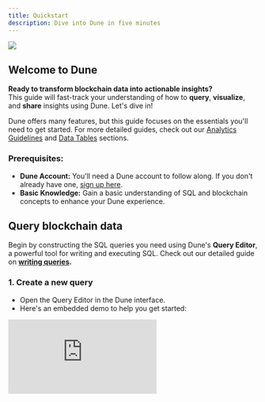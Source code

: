 ```yaml
---
title: Quickstart
description: Dive into Dune in five minutes
---
```


<Frame caption="Convert data into knowledge!">
  <img src="/images/quickstart-cover.jpeg" />
</Frame>




## Welcome to Dune

**Ready to transform blockchain data into actionable insights?**   
This guide will fast-track your understanding of how to **query**, **visualize**, and **share** insights using Dune. Let's dive in!

Dune offers many features, but this guide focuses on the essentials you'll need to get started. For more detailed guides, check out our [Analytics Guidelines](/learning-resources) and [Data Tables](/data-catalog/) sections.

### **Prerequisites:**

*   **Dune Account:** You'll need a Dune account to follow along. If you don't already have one, [sign up here](https://dune.com/auth/register).
*   **Basic Knowledge:** Gain a basic understanding of SQL and blockchain concepts to enhance your Dune experience.

## Query blockchain data

Begin by constructing the SQL queries you need using Dune's **Query Editor**, a powerful tool for writing and executing SQL. Check out our detailed guide on **[writing queries](./web-app/query-editor/query-window).**

### 1.  **Create a new query** 
- Open the Query Editor in the Dune interface. 
- Here's an embedded demo to help you get started:

<div
  style={{
    position: "relative",
    paddingBottom: "calc(66.66666666666666% + 41px)",
    height: 0
  }}
>
  <iframe
    src="https://demo.arcade.software/gT2ctqjvwIuX5xUXPx5S?embed"
    frameBorder={0}
    loading="lazy"
    webkitallowfullscreen=""
    mozallowfullscreen=""
    allowFullScreen=""
    style={{
      position: "absolute",
      top: 0,
      left: 0,
      width: "100%",
      height: "100%",
      colorScheme: "light"
    }}
    title="Dashboards"
  />
</div>

### 2.  Write SQL

- Analyze daily activity on Ethereum by entering the following SQL:

```sql
--Query to get Ethereum's unique daily active users and passive users  in 2023

SELECT  
--truncate time to day
date_trunc('day', block_time) AS time,
-- count distinct addresses that sent a transactions
COUNT(distinct "from") AS users,
-- count distinct addresses that received a transaction
COUNT(distinct "to") AS receiving_addresses
FROM ethereum.transactions
WHERE block_time > DATE '2023-01-01'
GROUP BY time
```

- **[Run this query now.](https://dune.com/queries/2335378)**


### 3.  Run and save your query
Make sure your work is not lost.
- After crafting your query, run it to verify it executes correctly.
- Click the **"Save"** button at the upper right part of the screen. This saves your query, allowing you to monitor the data continuously.


## Create a visualization
After executing a query, the results are displayed in a table below the Query Editor. The next step is to transform these raw data into a more digestible format through visualization.

### 1.  Create a New Visualization
  - Click on **"New Visualization"**, select your desired chart type, and click **"Add Visualization."**
### 2.  Set data sources
  - Choose the appropriate fields for the x and y axes to shape how your data will be displayed.
### 3.  Customize the visualization settings
  - Adjust the settings to suit your visualization needs, such as formatting axis labels and tick marks to enhance readability.


In the example below, we'll create a line chart to visualize the number of unique daily active users and passive users on Ethereum in 2023. We'll format the axis label and tick label to `0a`to make the numbers more user-friendly.

<div
  style={{
    position: "relative",
    paddingBottom: "calc(66.66666666666666% + 41px)",
    height: 0
  }}
>
  <iframe
    src="https://demo.arcade.software/nNxDjw8vBmp34u3aNU0R?embed"
    frameBorder={0}
    loading="lazy"
    webkitallowfullscreen=""
    mozallowfullscreen=""
    allowFullScreen=""
    style={{
      position: "absolute",
      top: 0,
      left: 0,
      width: "100%",
      height: "100%",
      colorScheme: "light"
    }}
    title="Dashboards"
  />
</div>


### **Learn more**

For more detailed guidance on visual data representation, explore our resources:
- **[How to create a visualization](./learning/how-tos/create-your-first-visualization)**
- **[Formatting tables](./web-app/visualizations/tables)** 
- **[Formatting graphs & charts](./web-app/visualizations/charts-graphs)** 
- **[Using counters](./web-app/visualizations/counters)**


## Present your data
Easily share your insights by creating and customizing a dashboard on Dune. Follow these steps to get started:
### 1.  **Create & name a new dashboard**
- Navigate to the **Create** menu and select **"New Dashboard"**
- Enter a name for your dashboard. This name will also become part of the dashboard's URL slug, **which cannot be changed later.** Choose wisely!
### 2.  **Save and Open**
- Click on **"Save and Open"** to activate your dashboard and move to the editing interface.
### 3. **Edit dashboard & add widgets**
- Click the **"Edit"** button in the top right corner to enter edit mode.
- Click on **"Add Widget"** in the top right corner. 
### 4.  Adjust widget layout
- **Resize:** Drag the bottom right corner of the widget to adjust its size.
- **Move:** Drag the widget to your desired location on the dashboard.
### 5.  Finalize & save your work
- Once your widgets are positioned and customized to your satisfaction, click the **"Save"** button in the top right corner to save your changes.

<div
  style={{
    position: "relative",
    paddingBottom: "calc(66.66666666666666% + 41px)",
    height: 0
  }}
>
  <iframe
    src="https://demo.arcade.software/xTAXmlo0nCL0FOn38hW9?embed"
    frameBorder={0}
    loading="lazy"
    webkitallowfullscreen=""
    mozallowfullscreen=""
    allowFullScreen=""
    style={{
      position: "absolute",
      top: 0,
      left: 0,
      width: "100%",
      height: "100%",
      colorScheme: "light"
    }}
    title="Creating a dashboard"
  />
</div>

For detailed instructions on dashboard creation, widget customization, and advanced settings, refer to our comprehensive guide on **[Creating Dashboards.](./web-app/dashboards)**

## Recap

**Congratulations, you've just queried blockchain data, created a visualization, and presented your data on Dune!**

Now, you can share your dashboard with the world. Learn more about sharing your content effectively in our guide on **[how to share Dune content.](./learning/how-tos/share-dune-content)**

## Next steps

Enhance your Dune skills and community engagement with these resources:

*   **[Dune Official Getting Started Video Series](https://www.youtube.com/watch?v=S-cctFmR828\&list=PLK3b5d4iK10ext4v-GBySekaA8-GP8quD\&index=1)::** Learn how the data flows and how to navigate the Dune app to create queries, visualizations, and dashboards.

*   **[All Ethereum and SQL Basics](https://web3datadegens.substack.com/p/a-basic-wizard-guide-to-dune-sql):** Learn all the basic SQL concepts and Ethereum tables that you'll need in your analysis.

*   **Pure SQL Practice:** Sharpen your skills with the "easy" problems **[on hackerrank](https://www.hackerrank.com/domains/sql).**

*   **Join the community**: Connect and learn [in our Discord community](https://discord.com/invite/ErrzwBz) in the `#🐥︱beginners` and `#🙋︱query-questions` channels.
